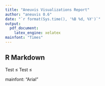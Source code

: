 ```yaml
---
title: "Aneuvis Visualizations Report"
author: "aneuvis 0.6"
date: "`r format(Sys.time(), '%B %d, %Y')`"
output: 
  pdf_document:
    latex_engine: xelatex
mainfont: "Times"
---
```

## R Markdown
  
  Test ≤
Test ≤


mainfont: "Arial"
